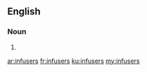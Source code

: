 ==English==

===Noun===
{{head|en|plural}}

# {{plural of|infuser|lang=en}}

[[ar:infusers]]
[[fr:infusers]]
[[ku:infusers]]
[[my:infusers]]